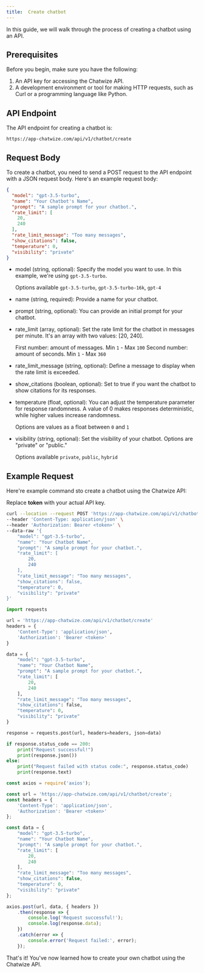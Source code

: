```yaml
---
title:  Create chatbot
---
```


In this guide, we will walk through the process of creating a chatbot using an API.

## Prerequisites

Before you begin, make sure you have the following:

1. An API key for accessing the Chatwize API.
2. A development environment or tool for making HTTP requests, such as Curl or a programming language like Python.

## API Endpoint

The API endpoint for creating a chatbot is: 

```
https://app-chatwize.com/api/v1/chatbot/create
```

## Request Body

To create a chatbot, you need to send a POST request to the API endpoint with a JSON request body. Here's an example request body:

```json
{
  "model": "gpt-3.5-turbo",
  "name": "Your Chatbot's Name",
  "prompt": "A sample prompt for your chatbot.",
  "rate_limit": [
    20,
    240
  ],
  "rate_limit_message": "Too many messages",
  "show_citations": false,
  "temperature": 0,
  "visibility": "private"
}
```

- model (string, optional): Specify the model you want to use. In this example, we're using <code>gpt-3.5-turbo</code>.

    Options available <code>gpt-3.5-turbo</code>, <code>gpt-3.5-turbo-16k</code>, <code>gpt-4</code>

- name (string, required): Provide a name for your chatbot.
- prompt (string, optional): You can provide an initial prompt for your chatbot.
- rate_limit (array, optional): Set the rate limit for the chatbot in messages per minute. It's an array with two values: [20, 240].

    First number: amount of messages. Min <code>1</code> - Max <code>100</code>
    Second number: amount of seconds. Min <code>1</code> - Max <code>360</code>

- rate_limit_message (string, optional): Define a message to display when the rate limit is exceeded.
- show_citations (boolean, optional): Set to true if you want the chatbot to show citations for its responses.
- temperature (float, optional): You can adjust the temperature parameter for response randomness. A value of 0 makes responses deterministic, while higher values increase randomness.

    Options are values as a float between <code>0</code> and <code>1</code> 

- visibility (string, optional): Set the visibility of your chatbot. Options are "private" or "public."

    Options available <code>private</code>, <code>public</code>, <code>hybrid</code>


## Example Request

Here're example command sto create a chatbot using the Chatwize API:

<Warning>Replace **token** with your actual API key.</Warning>

<CodeGroup>


```bash Curl
curl --location --request POST 'https://app-chatwize.com/api/v1/chatbot/create' \
--header 'Content-Type: application/json' \
--header 'Authorization: Bearer <token>' \
--data-raw '{
    "model": "gpt-3.5-turbo",
    "name": "Your Chatbot Name",
    "prompt": "A sample prompt for your chatbot.",
    "rate_limit": [
        20,
        240
    ],
    "rate_limit_message": "Too many messages",
    "show_citations": false,
    "temperature": 0,
    "visibility": "private"
}'
```

```py Python
import requests

url = 'https://app-chatwize.com/api/v1/chatbot/create'
headers = {
    'Content-Type': 'application/json',
    'Authorization': 'Bearer <token>'
}

data = {
    "model": "gpt-3.5-turbo",
    "name": "Your Chatbot Name",
    "prompt": "A sample prompt for your chatbot.",
    "rate_limit": [
        20,
        240
    ],
    "rate_limit_message": "Too many messages",
    "show_citations": false,
    "temperature": 0,
    "visibility": "private"
}

response = requests.post(url, headers=headers, json=data)

if response.status_code == 200:
    print("Request successful!")
    print(response.json())
else:
    print("Request failed with status code:", response.status_code)
    print(response.text)
```

```ts JavaScript
const axios = require('axios');

const url = 'https://app-chatwize.com/api/v1/chatbot/create';
const headers = {
    'Content-Type': 'application/json',
    'Authorization': 'Bearer <token>'
};

const data = {
    "model": "gpt-3.5-turbo",
    "name": "Your Chatbot Name",
    "prompt": "A sample prompt for your chatbot.",
    "rate_limit": [
        20,
        240
    ],
    "rate_limit_message": "Too many messages",
    "show_citations": false,
    "temperature": 0,
    "visibility": "private"
};

axios.post(url, data, { headers })
    .then(response => {
        console.log('Request successful!');
        console.log(response.data);
    })
    .catch(error => {
        console.error('Request failed:', error);
    });
```

</CodeGroup>

That's it! You've now learned how to create your own chatbot using the Chatwize API.

